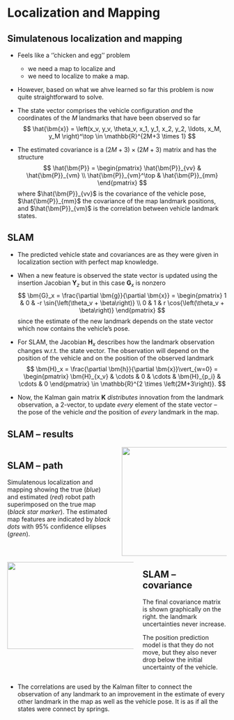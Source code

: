# Localization and Mapping

## Simulatenous localization and mapping {.smaller}

* Feels like a ''chicken and egg'' problem
  - we need a map to localize and
  - we need to localize to make a map.
* However, based on what we ahve learned so far this problem is now quite
straightforward to solve.

* The state vector comprises the vehicle configuration _and_ the coordinates of
the $M$ landmarks that have been observed so far $$ \hat{\bm{x}} =
\left(x_v, y_v, \theta_v, x_1, y_1, x_2, y_2, \ldots, x_M, y_M \right)^\top \in
\mathbb{R}^{2M+3 \times 1} $$

* The estimated covariance is a $(2M+3) \times (2M+3)$ matrix and has the
structure $$ \hat{\bm{P}} = \begin{pmatrix} \hat{\bm{P}}_{vv} &
\hat{\bm{P}}_{vm} \\ \hat{\bm{P}}_{vm}^\top & \hat{\bm{P}}_{mm} \end{pmatrix} $$ 
where $\hat{\bm{P}}_{vv}$ is the covariance of the vehicle pose,
$\hat{\bm{P}}_{mm}$ the covariance of the map landmark positions, and
$\hat{\bm{P}}_{vm}$ is the correlation between vehicle landmark states.


## SLAM {.smaller}


* The predicted vehicle state and covariances are as they were given in
localization section with perfect map knowledge.

* When a new feature is observed the state vector is updated using the insertion
Jacobian $\bm{Y}_z$ but in this case $\bm{G}_x$ is nonzero
$$ \bm{G}_x = \frac{\partial \bm{g}}{\partial \bm{x}} = \begin{pmatrix} 
1 & 0 & -r \sin{\left(\theta_v + \beta\right)} \\
0 & 1 & r \cos{\left(\theta_v + \beta\right)} \end{pmatrix} $$ since the 
estimate of the new landmark depends on the state vector which now contains the 
vehicle's pose.

* For SLAM, the Jacobian $\bm{H}_x$ describes how the landmark observation
changes w.r.t. the state vector. The observation will depend on the position of
the vehicle and on the position of the observed landmark $$ \bm{H}_x =
\frac{\partial \bm{h}}{\partial \bm{x}}\vert_{w=0} = \begin{pmatrix}
\bm{H}_{x_v} & \cdots & 0 & \cdots & \bm{H}_{p_i} & \cdots & 0 \end{pmatrix} \in
\mathbb{R}^{2 \times \left(2M+3\right)}. $$

* Now, the Kalman gain matrix $\bm{K}$ _distributes_ innovation from the
landmark observation, a $2$-vector, to update _every_ element of the state vector
-- the pose of the vehicle _and_ the position of _every_ landmark in the map.


## SLAM -- results {.smaller}

:::: {.columns}

::: {.column width="50%"}

:::{.callout-tip icon="false"}
## SLAM -- path
Simulatenous localization and mapping showing the true (_blue_) and estimated
(_red_) robot path superimposed on the true map (_black star marker_). The
estimated map features are indicated by _black dots_ with $95\%$ confidence
ellipses (_green_).
:::

:::

::: {.column width="50%"}
<center>
<img src="contents/assets/slam-path.png" width="400" height="250"/>
</center>
:::

::::


:::: {.columns}

::: {.column width="60%"}
<img src="contents/assets/slam-covariance.png" width="600" height="200"/>
:::

::: {.column width="40%"}

:::{.callout-tip icon="false"}
## SLAM -- covariance
The final covariance matrix is shown graphically on the right. the landmark
uncertainties never increase. 

The position prediction model is that they do not move, but they also never drop
below the initial uncertainty of the vehicle.
:::

:::

::::

* The correlations are used by the Kalman filter to connect the observation of
any landmark to an improvement in the estimate of every other landmark in the
map as well as the vehicle pose. It is as if all the states were connect by
springs.
